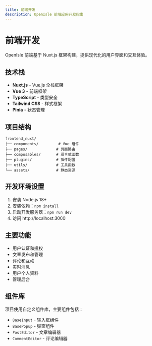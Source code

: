 ```yaml
---
title: 前端开发
description: OpenIsle 前端应用开发指南
---
```


# 前端开发

OpenIsle 前端基于 Nuxt.js 框架构建，提供现代化的用户界面和交互体验。

## 技术栈

- **Nuxt.js** - Vue.js 全栈框架
- **Vue 3** - 前端框架
- **TypeScript** - 类型安全
- **Tailwind CSS** - 样式框架
- **Pinia** - 状态管理

## 项目结构

```
frontend_nuxt/
├── components/         # Vue 组件
├── pages/             # 页面路由
├── composables/       # 组合式函数
├── plugins/           # 插件配置
├── utils/             # 工具函数
└── assets/            # 静态资源
```

## 开发环境设置

1. 安装 Node.js 18+
2. 安装依赖：`npm install`
3. 启动开发服务器：`npm run dev`
4. 访问 http://localhost:3000

## 主要功能

- 用户认证和授权
- 文章发布和管理
- 评论和互动
- 实时消息
- 用户个人资料
- 管理后台

## 组件库

项目使用自定义组件库，主要组件包括：

- `BaseInput` - 输入框组件
- `BasePopup` - 弹窗组件
- `PostEditor` - 文章编辑器
- `CommentEditor` - 评论编辑器
